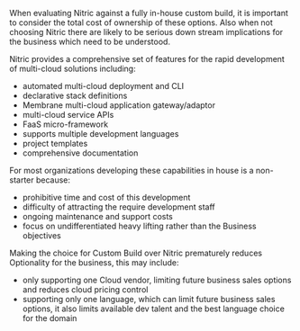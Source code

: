When evaluating Nitric against a fully in-house custom build, it is important to consider the total cost of ownership of these options. Also when not choosing Nitric there are likely to be serious down stream implications for the business which need to be understood.

Nitric provides a comprehensive set of features for the rapid development of multi-cloud solutions including:

- automated multi-cloud deployment and CLI
- declarative stack definitions
- Membrane multi-cloud application gateway/adaptor
- multi-cloud service APIs
- FaaS micro-framework
- supports multiple development languages
- project templates
- comprehensive documentation

For most organizations developing these capabilities in house is a non-starter because:

- prohibitive time and cost of this development
- difficulty of attracting the require development staff
- ongoing maintenance and support costs
- focus on undifferentiated heavy lifting rather than the Business objectives

Making the choice for Custom Build over Nitric prematurely reduces Optionality for the business, this may include:

- only supporting one Cloud vendor, limiting future business sales options and reduces cloud pricing control
- supporting only one language, which can limit future business sales options, it also limits available dev talent and the best language choice for the domain

